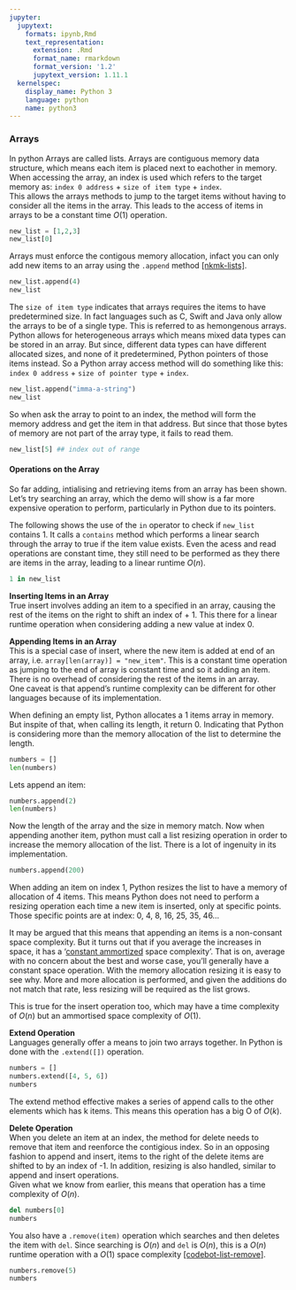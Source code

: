 ```yaml
---
jupyter:
  jupytext:
    formats: ipynb,Rmd
    text_representation:
      extension: .Rmd
      format_name: rmarkdown
      format_version: '1.2'
      jupytext_version: 1.11.1
  kernelspec:
    display_name: Python 3
    language: python
    name: python3
---
```


### Arrays

In python Arrays are called lists. Arrays are contiguous memory data structure, which means each item is placed next to eachother in memory. When accessing the array, an index is used which refers to the target memory as: `index 0 address` + `size of item type` + `index`.  
This allows the arrays methods to jump to the target items without having to consider all the items in the array. This leads to the access of items in arrays to be a constant time $O(1)$ operation.  

```python
new_list = [1,2,3]
new_list[0]
```

Arrays must enforce the contigous memory allocation, infact you can only add new items to an array using the `.append` method [[nkmk-lists]](https://note.nkmk.me/en/python-list-append-extend-insert).

```python
new_list.append(4)
new_list
```

The `size of item type` indicates that arrays requires the items to have predetermined size. In fact languages such as C, Swift and Java only allow the arrays to be of a single type. This is referred to as hemongenous arrays. Python allows for heterogeneous arrays which means mixed data types can be stored in an array. But since, different data types can have different allocated sizes, and none of it predetermined, Python pointers of those items instead. So a Python array access method will do something like this: `index 0 address` + `size of pointer type` + `index`.

```python
new_list.append("imma-a-string")
new_list
```

So when ask the array to point to an index, the method will form the memory address and get the item in that address. But since that those bytes of memory are not part of the array type, it fails to read them.

```python
new_list[5] ## index out of range
```

#### Operations on the Array

So far adding, intialising and retrieving items from an array has been shown. Let's try searching an array, which the demo will show is a far more expensive operation to perform, particularly in Python due to its pointers.

The following shows the use of the `in` operator to check if `new_list` contains 1. It calls a `contains` method which performs a linear search through the array to true if the item value exists. Even the acess and read operations are constant time, they still need to be performed as they there are items in the array, leading to a linear runtime $O(n)$.

```python
1 in new_list
```

__Inserting Items in an Array__  
True insert involves adding an item to a specified in an array, causing the rest of the items on the right to shift an index of + 1. This there for a linear runtime operation when considering adding a new value at index 0.


__Appending Items in an Array__  
This is a special case of insert, where the new item is added at end of an array, i.e. `array[len(array)] = "new_item"`. This is a constant time operation as jumping to the end of array is constant time and so it adding an item. There is no overhead of considering the rest of the items in an array.  
One caveat is that append's runtime complexity can be different for other languages because of its implementation.


When defining an empty list, Python allocates a 1 items array in memory. But inspite of that, when calling its length, it return 0. Indicating that Python is considering more than the memory allocation of the list to determine the length.

```python
numbers = []
len(numbers)
```

Lets append an item:

```python
numbers.append(2)
len(numbers)
```

Now the length of the array and the size in memory match. Now when appending another item, python must call a list resizing operation in order to increase the memory allocation of the list. There is a lot of ingenuity in its implementation.

```python
numbers.append(200)
```

When adding an item on index 1, Python resizes the list to have a memory of allocation of 4 items. This means Python does not need to perform a resizing operation each time a new item is inserted, only at specific points. Those specific points are at index: 0, 4, 8, 16, 25, 35, 46...

It may be argued that this means that appending an items is a non-consant space complexity. But it turns out that if you average the increases in space, it has a '[constant ammortized](https://stackoverflow.com/questions/200384/constant-amortized-time) space complexity'. That is on, average with no concern about the best and worse case, you'll generally have a constant space operation. With the memory allocation resizing it is easy to see why. More and more allocation is performed, and given the additions do not match that rate, less resizing will be required as the list grows.

This is true for the insert operation too, which may have a time complexity of $O(n)$ but an ammortised space complexity of $O(1)$.


__Extend Operation__  
Languages generally offer a means to join two arrays together. In Python is done with the `.extend([])` operation.

```python
numbers = []
numbers.extend([4, 5, 6])
numbers
```

The extend method effective makes a series of append calls to the other elements which has k items. This means this operation has a big O of $O(k)$.


__Delete Operation__  
When you delete an item at an index, the method for delete needs to remove that item and reenforce the contigious index. So in an opposing fashion to append and insert, items to the right of the delete items are shifted to by an index of -1. In addition, resizing is also handled, similar to append and insert operations.  
Given what we know from earlier, this means that operation has a time complexity of $O(n)$.

```python
del numbers[0]
numbers
```

You also have a `.remove(item)` operation which searches and then deletes the item with `del`. Since searching is $O(n)$ and `del` is $O(n)$, this is a $O(n)$ runtime operation with a $O(1)$ space complexity [[codebot-list-remove]](https://thecodingbot.com/pythons-list-remove-time-and-space-complexity-analysis/).

```python
numbers.remove(5)
numbers
```
